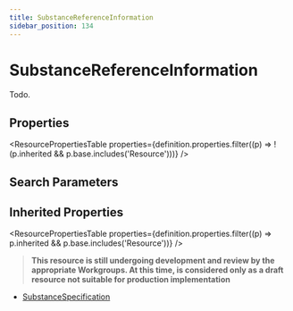 ```yaml
---
title: SubstanceReferenceInformation
sidebar_position: 134
---
```



# SubstanceReferenceInformation

Todo.

<Tabs queryString="section">
<TabItem value="schema" label="Schema" default>

## Properties

<ResourcePropertiesTable
  properties={definition.properties.filter((p) => !(p.inherited && p.base.includes('Resource')))}
/>

## Search Parameters

<SearchParamsTable searchParams={definition.searchParameters} />

## Inherited Properties

<ResourcePropertiesTable properties={definition.properties.filter((p) => p.inherited && p.base.includes('Resource'))} />

</TabItem>
  <TabItem value="usage" label="Usage">
    <div>   <a name="scope"></a>    <blockquote class="stu-note">   <a name="dstu"></a> <strong>This resource is still undergoing development and review by the appropriate Workgroups. At this time, is considered only as a draft resource not suitable for production implementation</strong> </blockquote>  </div>
    </TabItem>
  
  
  <TabItem value="referencedBy" label="Referenced By">
    <ul><li><a href="/docs/api/fhir/resources/substancespecification">SubstanceSpecification</a></li></ul>
    </TabItem>

</Tabs>
